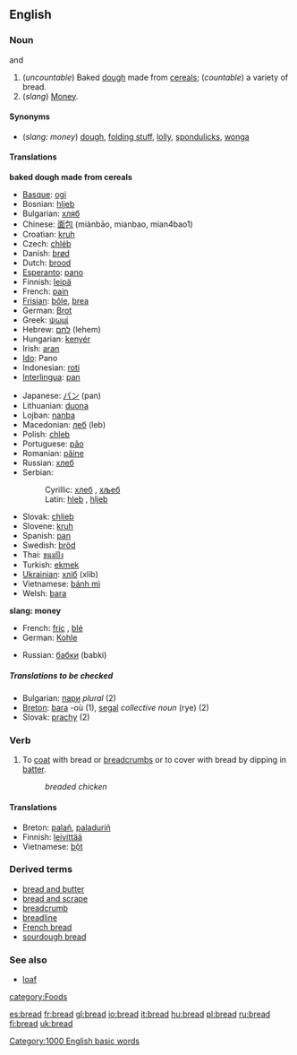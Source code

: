 ==English==

===Noun===
{{en-noun-reg}}  {{uncountable}} and {{countable}}

#<!--DefA-->(''uncountable'') Baked [[dough]] made from [[cereal]]s; (''countable'') a variety of bread.
#<!--DefB-->(''slang'') [[Money]].

====Synonyms====
*<!--DefB-->(''slang: money'') [[dough]], [[folding stuff]], [[lolly]], [[spondulicks]], [[wonga]]

====Translations====

<!--DefA-->'''baked dough made from cereals'''
{{top}}
*[[Basque]]: [[ogi]]
*Bosnian: [[hljeb#Bosnian|hljeb]] {{m}}
*Bulgarian: [[хляб]] {{m}}
*Chinese: [[面包]] (miànbāo, mianbao, mian4bao1)
*Croatian: [[kruh]] {{m}}
*Czech: [[chléb]] {{m}}
*Danish: [[brød]] {{n}}
*Dutch: [[brood]] {{n}}
*[[Esperanto]]: [[pano]]
*Finnish: [[leipä]]
*French: [[pain#French|pain]] {{m}}
*[[Frisian]]: [[bôle]], [[brea]]
*German: [[Brot]] {{n}}
*Greek: [[ψωμί]] {{n}}
*Hebrew: [[לחם]] (lehem)
*Hungarian: [[kenyér]]
*Irish: [[aran]] 
*[[Ido]]: Pano
*Indonesian: [[roti]]
*[[Interlingua]]: [[pan#Interlingua|pan]]
{{mid}}
*Japanese: [[パン]] (pan)
*Lithuanian: [[duona]] {{f}}
*Lojban: [[nanba]]
*Macedonian: [[леб]] (leb)
*Polish: [[chleb]] {{m}}
*Portuguese: [[pão]] {{m}}
*Romanian: [[pâine]] {{f}}
*Russian: [[хлеб]] {{m}}
*Serbian:
*:Cyrillic: [[хлеб#Serbian|хлеб]] {{m}}, [[хљеб#Serbian|хљеб]] {{m}}
*:Latin: [[hleb#Serbian|hleb]] {{m}}, [[hljeb#Serbian|hljeb]] {{m}}
*Slovak:  [[chlieb]]  {{m}}
*Slovene: [[kruh]] {{m}}
*Spanish: [[pan]] {{m}}
*Swedish: [[bröd]]
*Thai: [[ขนมปัง]] {{n}}
*Turkish: [[ekmek]]
*[[w:Ukrainian language|Ukrainian]]: [[хліб]] (xlib) {{m}}
*Vietnamese: [[bánh mì]]
*Welsh: [[bara#Welsh|bara]] {{m}}
{{bottom}}

<!--DefB-->'''slang: money'''
{{top}}
*French: [[fric]] {{m}}, [[blé]] {{m}}
*German: [[Kohle]] {{f}}
{{mid}}
*Russian: [[бабки]] (babki)
{{bottom}}

=====Translations to be checked=====
<!--Remove this section once all of the translations below have been moved into the tables above.-->
{{checktrans}}

*Bulgarian: [[пари]] ''plural'' (2)
*[[Breton]]: [[bara#Breton|bara]] {{m}} -où (1), [[segal]] ''collective noun'' (rye) (2)
*Slovak: [[prachy]] {{m}} {{p}} (2)

===Verb===
{{en-infl-reg-consonant|bread||}}

# <!--DefC-->To [[coat]] with bread or [[breadcrumb]]s or to cover with bread by dipping in [[batter]].
#:''breaded chicken''

====Translations====
<!--DefC-->
*Breton: [[palañ]], [[paladuriñ]]
*Finnish: [[leivittää]]
*Vietnamese: [[bột]]

===Derived terms===
*[[bread and butter]]<!--someone's profession-->
*[[bread and scrape]]
*[[breadcrumb]]
*[[breadline]]
*[[French bread]]
*[[sourdough bread]]

===See also===
*[[loaf]]
{{cookbook}}
[[Category:1000 English basic words]]
[[category:Foods]]

[[es:bread]]
[[fr:bread]]
[[gl:bread]]
[[io:bread]]
[[it:bread]]
[[hu:bread]]
[[pl:bread]]
[[ru:bread]]
[[fi:bread]]
[[uk:bread]]